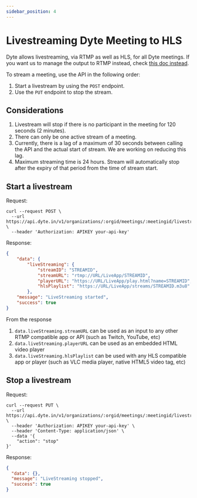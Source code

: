 ```yaml
---
sidebar_position: 4
---
```


# Livestreaming Dyte Meeting to HLS

Dyte allows livestreaming, via RTMP as well as HLS, for all Dyte meetings. If you want us to manage the output to RTMP instead, check [this doc instead](./livestreaming-other-platforms).

To stream a meeting, use the API in the following order:

1. Start a livestream by using the `POST` endpoint.
2. Use the `PUT` endpoint to stop the stream.

## Considerations

1. Livestream will stop if there is no participant in the meeting for 120 seconds (2 minutes).
2. There can only be one active stream of a meeting.
3. Currently, there is a lag of a maximum of 30 seconds between calling the API and the actual start of stream. We are working on reducing this lag.
4. Maximum streaming time is 24 hours. Stream will automatically stop after the expiry of that period from the time of stream start.

## Start a livestream

Request:

```shell
curl --request POST \
  --url https://api.dyte.in/v1/organizations/:orgid/meetings/:meetingid/livestreaming \
  --header 'Authorization: APIKEY your-api-key'
```

Response:

```json
{
    "data": {
        "liveStreaming": {
            "streamID": "STREAMID",
            "streamURL": "rtmp://URL/LiveApp/STREAMID",
            "playerURL": "https://URL/LiveApp/play.html?name=STREAMID",
            "hlsPlaylist": "https://URL/LiveApp/streams/STREAMID.m3u8"
        },
    "message": "LiveStreaming started",
    "success": true
}
```

From the response

1. `data.liveStreaming.streamURL` can be used as an input to any other RTMP compatible app or API (such as Twitch, YouTube, etc)
2. `data.liveStreaming.playerURL` can be used as an embedded HTML video player
3. `data.liveStreaming.hlsPlaylist` can be used with any HLS compatible app or player (such as VLC media player, native HTML5 video tag, etc)

## Stop a livestream

Request:

```shell
curl --request PUT \
  --url https://api.dyte.in/v1/organizations/:orgid/meetings/:meetingid/livestreaming \
  --header 'Authorization: APIKEY your-api-key' \
  --header 'Content-Type: application/json' \
  --data '{
	"action": "stop"
}'
```

Response:

```json
{
  "data": {},
  "message": "LiveStreaming stopped",
  "success": true
}
```
